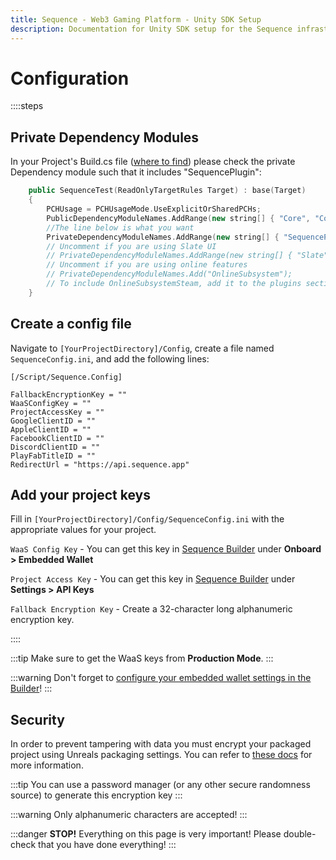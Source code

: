 ```yaml
---
title: Sequence - Web3 Gaming Platform - Unity SDK Setup
description: Documentation for Unity SDK setup for the Sequence infrastructure stack for web3 gaming.
---
```


# Configuration

::::steps

## Private Dependency Modules

In your Project's Build.cs file ([where to find](https://forums.unrealengine.com/t/where-are-build-cs-and-target-cs/302665)) please check the private Dependency module such that it includes "SequencePlugin":

```cpp
    public SequenceTest(ReadOnlyTargetRules Target) : base(Target)
    {
        PCHUsage = PCHUsageMode.UseExplicitOrSharedPCHs;
		PublicDependencyModuleNames.AddRange(new string[] { "Core", "CoreUObject", "Engine", "InputCore" });
        //The line below is what you want
		PrivateDependencyModuleNames.AddRange(new string[] { "SequencePlugin" });
		// Uncomment if you are using Slate UI
		// PrivateDependencyModuleNames.AddRange(new string[] { "Slate", "SlateCore" });
		// Uncomment if you are using online features
		// PrivateDependencyModuleNames.Add("OnlineSubsystem");
		// To include OnlineSubsystemSteam, add it to the plugins section in your uproject file with the Enabled attribute set to true
	}
```

## Create a config file
Navigate to `[YourProjectDirectory]/Config`, create a file named `SequenceConfig.ini`, and add the following lines:

```
[/Script/Sequence.Config]

FallbackEncryptionKey = "" 
WaaSConfigKey = "" 
ProjectAccessKey = "" 
GoogleClientID = "" 
AppleClientID = "" 
FacebookClientID = "" 
DiscordClientID = ""
PlayFabTitleID = ""
RedirectUrl = "https://api.sequence.app"
```

## Add your project keys
Fill in `[YourProjectDirectory]/Config/SequenceConfig.ini` with the appropriate values for your project.

`WaaS Config Key` - You can get this key in [Sequence Builder](https://sequence.build/) under **Onboard > Embedded Wallet**

`Project Access Key` - You can get this key in [Sequence Builder](https://sequence.build/) under **Settings > API Keys**

`Fallback Encryption Key` - Create a 32-character long alphanumeric encryption key.

::::

:::tip
Make sure to get the WaaS keys from **Production Mode**.
:::

:::warning
Don't forget to [configure your embedded wallet settings in the Builder](/solutions/builder/embedded-wallet/index)!
:::

## Security

In order to prevent tampering with data you must encrypt your packaged project using Unreals packaging settings. You can refer to [these docs](https://dev.epicgames.com/documentation/en-us/unreal-engine/packaging-unreal-engine-projects?application_version=5.3) for more information.

:::tip
You can use a password manager (or any other secure randomness source) to generate this encryption key
:::

:::warning
Only alphanumeric characters are accepted!
:::

:::danger
**STOP!** Everything on this page is very important! Please double-check that you have done everything!
:::